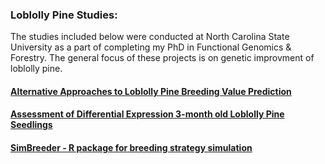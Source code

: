 ### Loblolly Pine Studies:

The studies included below were conducted at North Carolina State University as a part of completing my PhD in Functional Genomics & Forestry.  The general focus of these projects is on genetic improvment of loblolly pine.

#### [Alternative Approaches to Loblolly Pine Breeding Value Prediction](https://arfesta.github.io/Breeding-Value-Prediction/)

#### [Assessment of Differential Expression 3-month old Loblolly Pine Seedlings](https://arfesta.github.io/RNAseq-DE-analysis/)

#### [SimBreeder - R package for breeding strategy simulation](https://arfesta.github.io/SimBreeder/)
